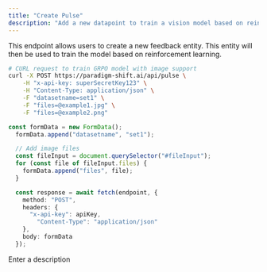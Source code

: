 ```yaml
---
title: "Create Pulse"
description: "Add a new datapoint to train a vision model based on reinforcement learning"
---
```


This endpoint allows users to create a new feedback entity. This entity will then be used to train the model based on reinforcement learning.

<RequestExample>

```bash bash
# CURL request to train GRPO model with image support
curl -X POST https://paradigm-shift.ai/api/pulse \
	-H "x-api-key: superSecretKey123" \
	-H "Content-Type: application/json" \
	-F "datasetname=set1" \
	-F "files=@example1.jpg" \
	-F "files=@example2.png" 
```


```typescript nodejs
const formData = new FormData();
  formData.append("datasetname", "set1");

  // Add image files
  const fileInput = document.querySelector("#fileInput");
  for (const file of fileInput.files) {
    formData.append("files", file);
  }

  const response = await fetch(endpoint, {
    method: "POST",
    headers: {
      "x-api-key": apiKey,
		"Content-Type": "application/json"
    },
    body: formData
  });
```

</RequestExample>

<ResponseField name="response" type="string">
  Enter a description
</ResponseField>